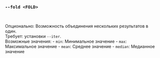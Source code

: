### `--fold <FOLD>`

<br />

Опционально: Возможность объединения нескольких результатов в один. \
Требует: установки `--iter`. \
Возможные значения:
    - `min`:    Минимальное значение
    - `max`:    Максимальное значение
    - `mean`:   Среднее значение
    - `median`: Медианное значение